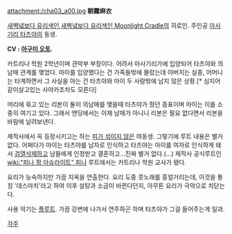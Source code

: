 attachment:/cha03_a00.jpg
'''朝霧麻衣'''

[[새벽녘보다 유리색인]],[[새벽녘보다 유리색인 Moonlight Cradle]]의 히로인. 주인공 [[아사기리 타츠야]]의 동생.

'''CV : [[아구미 오토]].'''

카트리나 학원 2학년이며 관악부 부장이다. 어려서 아사기리가에 입양되어 타츠야와 의남매 관계를 맺었다. 마이를 입양했다는 건 가족들밖에 몰랐는데 아버지는 실종, 어머니는 타계하면서 그 사실을 아는 건 타츠야와 마이 두 사람밖에 남지 않은 상황.[* 심지어 같이살고있는 사야카조차도 모른다]

머리에 묶고 있는 리본이 둘이 의남매를 맺을때 타츠야가 줬던 증표이며 마이는 이를 소중히 여기고 있다. 그래서 엔딩에서는 이제 남매가 아니니 리본은 필요 없다면서 리본을 바람에 날려보낸다.

제작사에서 꼭 등장시키고는 하는 [[피가 섞이지 않은]] 여동생.
그렇기에 루트 내용은 별거 없다. 어쩌다가 마이는 타츠야를 남자로 인식하고 타츠야는 마이를 여자로 인식하게 돼서 [[검열삭제]]하고 남들에게 인정받고 결혼하고...진짜 별거 없다.(...) 제작사 공식루트인 [[wiki:"피나 팜 아슈라이트" 피나]] 루트에서는 카트리나 학원 교사가 됐다.

요리가 능숙하지만 가끔 지옥을 연출한다. 요리 도중 콧노래를 흥얼거리는데, 이것을 통칭 '데스마치'라고 하여 이후 설탕과 소금이 바뀐다던지, 아무튼 요리가 극악으로 치닫는다.

사용 악기는 [[플루트]]. 가끔 강변에 나가서 연주하곤 하며 타츠야가 그걸 들어주는게 일과.

[[각주]]
